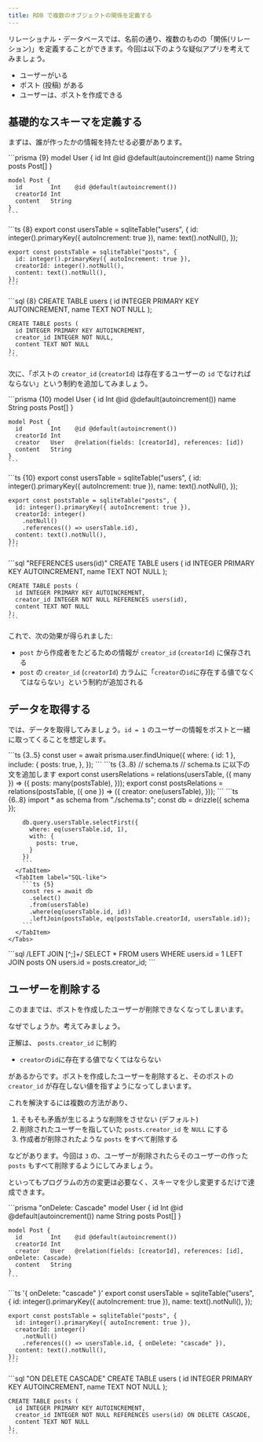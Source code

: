 ```yaml
---
title: RDB で複数のオブジェクトの関係を定義する
---
```



リレーショナル・データベースでは、名前の通り、複数のものの「関係(リレーション)」を定義することができます。今回は以下のような疑似アプリを考えてみましょう。

- ユーザーがいる
- ポスト (投稿) がある
- ユーザーは、ポストを作成できる

## 基礎的なスキーマを定義する

まずは、誰が作ったかの情報を持たせる必要があります。

<Tabs syncKey="orm">
  <TabItem label="Prisma">
    ```prisma {9}
    model User {
      id    Int    @id @default(autoincrement())
      name  String
      posts Post[]
    }
    
    model Post {
      id        Int    @id @default(autoincrement())
      creatorId Int
      content   String
    }
    ```
  </TabItem>
  <TabItem label="Drizzle">
    ```ts {8}
    export const usersTable = sqliteTable("users", {
      id: integer().primaryKey({ autoIncrement: true }),
      name: text().notNull(),
    });
    
    export const postsTable = sqliteTable("posts", {
      id: integer().primaryKey({ autoIncrement: true }),
      creatorId: integer().notNull(),
      content: text().notNull(),
    });
    ```
  </TabItem>
  <TabItem label="SQL">
    ```sql {8}
    CREATE TABLE users (
      id INTEGER PRIMARY KEY AUTOINCREMENT,
      name TEXT NOT NULL
    );

    CREATE TABLE posts (
      id INTEGER PRIMARY KEY AUTOINCREMENT,
      creator_id INTEGER NOT NULL,
      content TEXT NOT NULL
    );
    ```
  </TabItem>
</Tabs>

次に、「ポストの `creator_id` (`creatorId`) は存在するユーザーの `id` でなければならない」という制約を追加してみましょう。

<Tabs syncKey="orm">
  <TabItem label="Prisma">
    ```prisma {10}
    model User {
      id    Int    @id @default(autoincrement())
      name  String
      posts Post[]
    }

    model Post {
      id        Int    @id @default(autoincrement())
      creatorId Int
      creator   User   @relation(fields: [creatorId], references: [id])
      content   String
    }
    ```
  </TabItem>
  <TabItem label="Drizzle">
    ```ts {10}
    export const usersTable = sqliteTable("users", {
      id: integer().primaryKey({ autoIncrement: true }),
      name: text().notNull(),
    });
    
    export const postsTable = sqliteTable("posts", {
      id: integer().primaryKey({ autoIncrement: true }),
      creatorId: integer()
        .notNull()
        .references(() => usersTable.id),
      content: text().notNull(),
    });
    ```
  </TabItem>
  <TabItem label="SQL">
    ```sql "REFERENCES users(id)"
    CREATE TABLE users (
      id INTEGER PRIMARY KEY AUTOINCREMENT,
      name TEXT NOT NULL
    );

    CREATE TABLE posts (
      id INTEGER PRIMARY KEY AUTOINCREMENT,
      creator_id INTEGER NOT NULL REFERENCES users(id),
      content TEXT NOT NULL
    );
    ```
  </TabItem>
</Tabs>

これで、次の効果が得られました:

- `post` から作成者をたどるための情報が `creator_id` (`creatorId`) に保存される
- `post` の `creator_id` (`creatorId`) カラムに「`creator`の`id`に存在する値でなくてはならない」という制約が追加される

## データを取得する

では、データを取得してみましょう。`id = 1` のユーザーの情報をポストと一緒に取ってくることを想定します。

<Tabs syncKey="orm">
  <TabItem label="Prisma">
    ```ts {3..5}
    const user = await prisma.user.findUnique({
      where: { id: 1 },
      include: {
        posts: true,
      },
    });
    ```
  </TabItem>
  <TabItem label="Drizzle">
    <Tabs syncKey="drizzle-kind">
      <TabItem label="Query API">
        ```ts {3..8}
        // schema.ts
        // schema.ts に以下の文を追加します
        export const usersRelations = relations(usersTable, ({ many }) => ({
          posts: many(postsTable),
        }));
        export const postsRelations = relations(postsTable, ({ one }) => ({
          creator: one(usersTable),
        }));
        ```
        ```ts {6..8}
        import * as schema from "./schema.ts";
        const db = drizzle({ schema });

        db.query.usersTable.selectFirst({
          where: eq(usersTable.id, 1),
          with: {
            posts: true,
          }
        })
        ```
      </TabItem>
      <TabItem label="SQL-like">
        ```ts {5}
        const res = await db
          .select()
          .from(usersTable)
          .where(eq(usersTable.id, id))
          .leftJoin(postsTable, eq(postsTable.creatorId, usersTable.id));
        ```
      </TabItem>
    </Tabs>
  </TabItem>
  <TabItem label="SQL">
    ```sql /LEFT JOIN [^;]+/
    SELECT * FROM users WHERE users.id = 1 LEFT JOIN posts ON users.id = posts.creator_id;
    ```
  </TabItem>
</Tabs>

## ユーザーを削除する

このままでは、ポストを作成したユーザーが削除できなくなってしまいます。

なぜでしょうか。考えてみましょう。

正解は、 `posts.creator_id` に制約

- `creator`の`id`に存在する値でなくてはならない

があるからです。ポストを作成したユーザーを削除すると、そのポストの `creator_id` が存在しない値を指すようになってしまいます。

これを解決するには複数の方法があり、

1. そもそも矛盾が生じるような削除をさせない (デフォルト)
2. 削除されたユーザーを指していた `posts.creator_id` を `NULL` にする
3. 作成者が削除されたような `posts` をすべて削除する

などがあります。今回は `3` の、ユーザーが削除されたらそのユーザーの作った `posts` もすべて削除するようにしてみましょう。

といってもプログラムの方の変更は必要なく、スキーマを少し変更するだけで達成できます。

<Tabs syncKey="orm">
  <TabItem label="Prisma">
    ```prisma "onDelete: Cascade"
    model User {
      id    Int    @id @default(autoincrement())
      name  String
      posts Post[]
    }

    model Post {
      id        Int    @id @default(autoincrement())
      creatorId Int
      creator   User   @relation(fields: [creatorId], references: [id], onDelete: Cascade)
      content   String
    }
    ```
  </TabItem>
  <TabItem label="Drizzle">
    ```ts '{ onDelete: "cascade" }'
    export const usersTable = sqliteTable("users", {
      id: integer().primaryKey({ autoIncrement: true }),
      name: text().notNull(),
    });
    
    export const postsTable = sqliteTable("posts", {
      id: integer().primaryKey({ autoIncrement: true }),
      creatorId: integer()
        .notNull()
        .references(() => usersTable.id, { onDelete: "cascade" }),
      content: text().notNull(),
    });
    ```
  </TabItem>
  <TabItem label="SQL">
    ```sql "ON DELETE CASCADE"
    CREATE TABLE users (
      id INTEGER PRIMARY KEY AUTOINCREMENT,
      name TEXT NOT NULL
    );

    CREATE TABLE posts (
      id INTEGER PRIMARY KEY AUTOINCREMENT,
      creator_id INTEGER NOT NULL REFERENCES users(id) ON DELETE CASCADE,
      content TEXT NOT NULL
    );
    ```
  </TabItem>
</Tabs>
